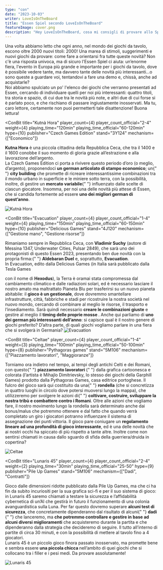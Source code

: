 ```yaml
---
type: "con"
date: "2023-10-03"
writer: LoveIsOnTheBoard
title: "Essen Spiel secondo LoveIsOnTheBoard"
featureImage: cover.png
description: "Hey LoveIsOnTheBoard, cosa mi consigli di provare allo Spiel?"
---
```


<FundingIntro>
  Una volta abbiamo letto che ogni anno, nel mondo dei giochi da tavolo, escono oltre 2000 nuovi titoli: 2000! Una marea
  di stimoli, suggerimenti e nuovi giochi da provare: come fare a orientarsi fra tutte queste novità? Non c'è una
  risposta univoca, ma di sicuro l'Essen Spiel ci aiuta: un’enorme fiera, l'evento in Europa più grande e importante per
  i giochi da tavolo, dove è possibile vedere tante, ma davvero tante delle novità più interessanti…o sono queste a
  guardare voi, tentandovi a fare una demo e, chissà, anche ad acquistarle?
  <br />
  Noi abbiamo spulciato un po' l'elenco dei giochi che verranno presentati ad Essen, cercando di individuare quelli per
  noi più interessanti: quattro titoli, tra storia e spazio, di cui due tra le novità più note, e altri due di cui forse
  si è parlato poco, e che rischiano di passare ingiustamente inosservati. Ma tu, caro lettore, certamente non puoi
  permetterti tale disattenzione! Buona lettura!
</FundingIntro>

<ConBit
  title="Kutnà Hora"
  player_count={4}
  player_count_official="2-4"
  weight={4}
  playing_time="120min"
  playing_time_official="60-120min"
  hype={10}
  publisher="Czech Games Edition"
  stand="3Y124"
  mechanism={["Economico"]}
>
  <strong>Kutna Hora</strong> è una piccola cittadina della Repubblica Ceca, che tra il 1400 e il 1600 conobbe il suo
  momento di gloria grazie all’estrazione e alla lavorazione dell’argento.
  <br />
  La <Link to="/publishers/czech-games-edition">Czech Games Edition</Link> ci porta a rivivere questo periodo d’oro (o
  meglio, d’argento), proponendoci <strong>un german articolato di stampo economico</strong>; un{" "}
  <strong>city building</strong> che promette di ricreare interessantissime combinazioni tra il mondo urbano in
  superficie e le miniere sotto terra, con la possibilità, inoltre, di gestire un <strong>mercato variabile</strong>{" "}
  influenzato dalle scelte di ciascun giocatore. Insomma, per noi una delle novità più attese di Essen, che si candida
  fortemente ad essere <strong>uno dei migliori german di quest’anno</strong>.
</ConBit>

<img src="kutna-hora.png?t=1" alt="Kutnà Hora" />

<ConBit
  title="Evacuation"
  player_count={4}
  player_count_official="1-4"
  weight={4}
  playing_time="150min"
  playing_time_official="60-150min"
  hype={10}
  publisher="Delicious Games"
  stand="4J120"
  mechanism={["Gestione mano", "Gestione risorse"]}
>
  Rimaniamo sempre in Repubblica Ceca, con <strong>Vladimir Suchy</strong> (autore di Messina 1347, Underwater Cities,
  Pulsar 2849), che sarà uno dei protagonisti di questo Essen 2023, presentando ben due novità con la propria firma:{" "}
  <strong>Aldebaran Duel</strong> e, soprattutto, <strong>Evacuation</strong>.<br />
  In Evacuation, edito dalla Delicious Games (in Italia sarà pubblicato dalla <Link to="/publishers/tesla-games">
    Tesla Games
  </Link> con il nome di <strong>Hexodus</strong>), la Terra è oramai stata compromessa dal cambiamento climatico e dalle
  radiazioni solari, ed è necessario lasciare il nostro amato ma maltrattato Pianeta Blu per trasferirsi su un nuovo pianeta
  abitabile: il <strong>gioco è un gestionale</strong>, dove dovremmo smantellare infrastrutture, città, fabbriche e stadi
  per ricostruire la nostra società nel nuovo mondo, cercando di combinare al meglio le risorse, il trasporto e l’insediamento.
  Sarà quindi necessario <strong>creare le combinazioni giuste</strong> e gestire al meglio il <strong>
    timing delle proprie mosse
  </strong>. Anche qui parliamo di <strong>uno dei german più interessanti dell’anno</strong>: si capisce qual è il nostro
  genere di giochi preferito? D’altra parte, di quali giochi vogliamo parlare in una fiera che si svolgerà in Germania?
</ConBit>

<img src="evacuation.png?t=1" alt="Evacuation" />

<ConBit
  title="Celtae"
  player_count={4}
  player_count_official="1-4"
  weight={3}
  playing_time="100min"
  playing_time_official="50-100min"
  hype={8}
  publisher="Pythagoras games"
  stand="5M106"
  mechanism={["Piazzamento lavoratori", "Maggioranze"]}
>
  Torniamo ora indietro nel tempo, ai tempi degli antichi Celti e dei Romani, con questo{" "}
  <strong>
    <Link to="/mechanisms/piazzamento-lavoratori">piazzamento lavoratori</Link>
  </strong>{" "}
  dalla grafica cartoonesca e colorata (l’artista è Mihajlo Dimitrievsky, lo stesso dei giochi della Garphill Games)
  prodotto dalla Pythagoras Games, casa editrice portoghese. Il fulcro del gioco sarà qui costituito da una{" "}
  <strong>rondella</strong> (che si concretizza in quattro luoghi in circolo dove potersi muoversi lungo la mappa), che
  utilizzeremo per svolgere le azioni di{" "}
  <strong>coltivare, costruire, sviluppare la nostra tribù e combattere contro i Romani</strong>. Oltre alle azioni che vogliamo
  fare, il nostro movimento lungo la rondella sarà determinato anche dai bonus/malus che potremmo ottenere e dal fatto che
  quando verrà completato un giro i giocatori potranno influenzare il sistema di assegnazione dei punti vittoria. Il gioco
  pare coniugare un <strong>regolamento lineare ad una profondità di gioco interessante</strong>, ed è una delle novità che
  ai nostri occhi ha spiccato di più rispetto a tante altre. Inoltre come non sentirsi chiamati in causa dallo sguardo di
  sfida della guerriera/druida in copertina?
</ConBit>

<img src="celtae.png?t=1" alt="Celtae" />

<ConBit
  title="Lunaris 45"
  player_count={4}
  player_count_official="2-4"
  weight={2}
  playing_time="30min"
  playing_time_official="25-50"
  hype={9}
  publisher="Pile Up Games"
  stand="5M106"
  mechanism={["Dadi", "Contratti"]}
>
  Gioco dalle dimensioni ridotte pubblicato dalla Pile Up Games, ma che ci ha fin da subito incuriositi per la sua
  grafica sci-fi e per il suo sistema di gioco: in Lunaris 45 saremo chiamati a testare la sicurezza e l’affidabilità
  cybernetica di un’AI che gestirà in futuro il funzionamento di una colonia avanguardistica sulla Luna. Per far questo
  dovremo superare <strong>alcuni test di sicurezza</strong>, che concretamente dipenderanno dal risultato di alcuni{" "}
  <strong>
    <Link to="/mechanisms/dadi">dadi</Link>
  </strong>{" "}
  che lanceremo, ma <strong>che potremmo controllare e gestire in base ad alcuni diversi miglioramenti</strong> che
  acquisteremo durante la partita e che dipenderanno dalla strategia che decideremo di seguire. Il tutto all’interno di
  partite di circa 30 minuti, e con la possibilità di mettere al tavolo fino a 4 giocatori. <br />
  Lunaris 45 è un piccolo gioco finora passato inosservato, ma promette bene e sembra essere <strong>
    una piccola chicca
  </strong> nell’ambito di quei giochi che si collocano tra i filler e i pesi medi. Da provare assolutamente!
</ConBit>

<img src="lunaris45.png?t=1" alt="Lunaris 45" />
